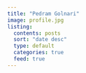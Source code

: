 ```yaml
---
title: "Pedram Golnari"
image: profile.jpg
listing:
  contents: posts
  sort: "date desc"
  type: default
  categories: true
  feed: true
---
```


